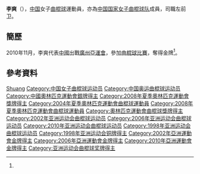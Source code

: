 {{otheruses|李爽 (画家)}}
{{Infobox sportsperson
| headercolor    = #E9967A
| name           = 李爽
| image          =
| imagesize      = 
| caption        =
| birthname      =
| fullname       =
| nickname       =
| nationality    = 
| residence      =
| birth_date      = {{birth_date_and_age|1978|7|14}}<ref name="廣州亞運">{{cite web|title=2010年廣州亞運會官方網站 曲棍球 - 李爽 - 简历|url=http://www.gz2010.cn/info/CHN_CHN/ZB/ZBB101A_HO@@@@@@@@@@@@@@@CHN_number=200838.html}}{{zh-cn}}</ref>
| birth_place     = {{CHN}}[[吉林省|吉林省]]
| height         = {{height|m=1.60}}<ref name="廣州亞運"/>
| weight         = {{weight|kg=54}}<ref name="廣州亞運"/>
| website        = 
| country        = {{CHN}}
| sport          = 女子[[曲棍球|曲棍球]]
| collegeteam    =
| club           =
| team           =
| turnedpro      =
| coach          =
| retired        =
| coaching       =
| worlds         =
| regionals      =
| nationals      =
| olympics       =
| paralympics    =
| highestranking =
| pb             =
| medaltemplates = 
{{MedalCompetition| [[奧林匹克運動會|奧林匹克運動會]]}}
{{MedalSilver | [[2008年夏季奧林匹克運動會|2008年 北京]] | [[2008年夏季奧林匹克運動會女子曲棍球比賽|女子隊際]]}}
{{MedalCompetition | [[亞洲運動會|亞洲運動會]]}}
{{MedalGold | [[2002年亞洲運動會|2002年 釜山]] | [[2002年亞洲運動會曲棍球比賽|女子隊際]] }}
{{MedalGold | [[2006年亞洲運動會|2006年 多哈]] | [[2006年亞洲運動會曲棍球比賽|女子隊際]] }}
{{MedalGold | [[2010年亞洲運動會|2010年 廣州]] | [[2010年亞洲運動會曲棍球比賽|女子隊際]] }}
| show-medals    = yes
}}
'''李爽'''（{{bd|1978年|7月14日}}），[[中华人民共和国|中国]]女子[[曲棍球|曲棍球]]運動員，亦為[[中国国家女子曲棍球队|中国国家女子曲棍球队]]成員，司職左前卫。

== 簡歷 ==
2010年11月，李爽代表[[2010年亞洲運動會中國代表團|中國]]出戰[[廣州|廣州]][[2010年亞洲運動會|亞運會]]，參加[[2010年亞洲運動會曲棍球比賽|曲棍球比賽]]，奪得金牌<ref name="廣州亞運"/>。

== 參考資料 ==
{{reflist}}

{{2004年夏季奥林匹克运动会中国国家女子曲棍球队}}
{{2008年夏季奥林匹克运动会中国国家女子曲棍球队}}

{{Authority control}}
{{DEFAULTSORT:LI Shuang}}
[[Category:李姓|Shuang]]
[[Category:中国女子曲棍球运动员|Category:中国女子曲棍球运动员]]
[[Category:中国奥运曲棍球运动员|Category:中国奥运曲棍球运动员]]
[[Category:中國奧林匹克運動會銀牌得主|Category:中國奧林匹克運動會銀牌得主]]
[[Category:2008年夏季奧林匹克運動會獎牌得主|Category:2008年夏季奧林匹克運動會獎牌得主]]
[[Category:2004年夏季奧林匹克運動會曲棍球運動員|Category:2004年夏季奧林匹克運動會曲棍球運動員]]
[[Category:2008年夏季奧林匹克運動會曲棍球運動員|Category:2008年夏季奧林匹克運動會曲棍球運動員]]
[[Category:奧林匹克運動會曲棍球獎牌得主|Category:奧林匹克運動會曲棍球獎牌得主]]
[[Category:2002年亚洲运动会曲棍球运动员|Category:2002年亚洲运动会曲棍球运动员]]
[[Category:2006年亚洲运动会曲棍球运动员|Category:2006年亚洲运动会曲棍球运动员]]
[[Category:2010年亚洲运动会曲棍球运动员|Category:2010年亚洲运动会曲棍球运动员]]
[[Category:1998年亚洲运动会曲棍球运动员|Category:1998年亚洲运动会曲棍球运动员]]
[[Category:1998年亚洲运动会铜牌得主|Category:1998年亚洲运动会铜牌得主]]
[[Category:2002年亞洲運動會金牌得主|Category:2002年亞洲運動會金牌得主]]
[[Category:2006年亞洲運動會金牌得主|Category:2006年亞洲運動會金牌得主]]
[[Category:2010年亞洲運動會金牌得主|Category:2010年亞洲運動會金牌得主]]
[[Category:亚洲运动会曲棍球奖牌得主|Category:亚洲运动会曲棍球奖牌得主]]